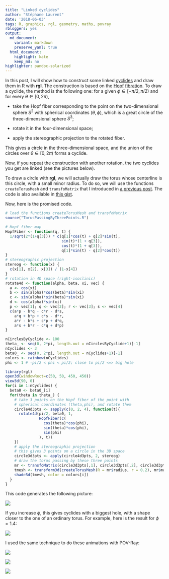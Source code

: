 ```yaml
---
title: "Linked cyclides"
author: "Stéphane Laurent"
date: '2018-06-03'
tags: R, graphics, rgl, geometry, maths, povray
rbloggers: yes
output:
  md_document:
    variant: markdown
    preserve_yaml: true
  html_document:
    highlight: kate
    keep_md: no
highlighter: pandoc-solarized
---
```


In this post, I will show how to construct some linked [cyclides](https://en.wikipedia.org/wiki/Dupin_cyclide) 
and draw them in R with **rgl**. 
The construction is based on the [Hopf](https://www.youtube.com/watch?v=UlZ7KDm3iCc) 
[fibration](https://www.youtube.com/watch?v=L3w_0y8VYAE). 
To draw a cyclide, the method is the following one: 
for a given $\phi \in [-\pi/2, \pi/2)$ and 
for every $\theta \in [0, 2\pi)$, 

- take the Hopf fiber corresponding to the point on the two-dimensional sphere 
$S^2$ with spherical coordinates $(\theta, \phi)$, which is a great circle 
of the three-dimensional sphere $S^3$;

- rotate it in the four-dimensional space;

- apply the stereographic projection to the rotated fiber.

This gives a circle in the three-dimensional space, and the union of the 
circles over $\theta \in [0, 2\pi)$ forms a cyclide. 

Now, if you repeat the construction with another rotation, the two cyclides 
you get are linked (see the pictures below).

To draw a circle with **rgl**, we will actually draw the torus whose centerline 
is this circle, with a small minor radius. 
To do so, we will use the functions `createTorusMesh` and `transfoMatrix` 
that I introduced in [a previous post](https://laustep.github.io/stlahblog/posts/rglTorus.html). 
The code is also available in [this gist](https://gist.github.com/stla/c9ad4e9e5518a5a60c06c840ce85531d). 

Now, here is the promised code.

``` .r
# load the functions createTorusMesh and transfoMatrix
source("TorusPassingByThreePoints.R")

# Hopf fiber map
HopfFiber <- function(q, t) { 
  1/sqrt(2*(1+q[3])) * c(q[1]*cos(t) + q[2]*sin(t),
                         sin(t)*(1 + q[3]),
                         cos(t)*(1 + q[3]),
                         q[1]*sin(t) - q[2]*cos(t)) 
}
# stereographic projection
stereog <- function(x) {
  c(x[1], x[2], x[3]) / (1-x[4])
}
# rotation in 4D space (right-isoclinic)
rotate4d <- function(alpha, beta, xi, vec) {
  a <- cos(xi)
  b <- sin(alpha)*cos(beta)*sin(xi)
  c <- sin(alpha)*sin(beta)*sin(xi)
  d <- cos(alpha)*sin(xi)
  p <- vec[1]; q <- vec[2]; r <- vec[3]; s <- vec[4]
  c(a*p - b*q - c*r - d*s,
    a*q + b*p + c*s - d*r,
    a*r - b*s + c*p + d*q,
    a*s + b*r - c*q + d*p)
}

nCirclesByCyclide <- 100
theta_ <- seq(0, 2*pi, length.out = nCirclesByCyclide+1)[-1]
nCyclides <- 3
beta0_ <- seq(0, 2*pi, length.out = nCyclides+1)[-1]
colors <- rainbow(nCyclides)
phi <- 1 # -pi/2 < phi < pi/2; close to pi/2 <=> big hole

library(rgl)
open3d(windowRect=c(50, 50, 450, 450))
view3d(90, 0)
for(i in 1:nCyclides) {
  beta0 <- beta0_[i]
  for(theta in theta_) {
    # take 3 points on the Hopf fiber of the point with 
    # spherical coordinates (theta,phi), and rotate them
    circle4d3pts <- sapply(c(0, 2, 4), function(t){
      rotate4d(pi/2, beta0, 1, 
               HopfFiber(c(
                 cos(theta)*cos(phi), 
                 sin(theta)*cos(phi), 
                 sin(phi)
               ), t))
    })
    # apply the stereographic projection
    # this gives 3 points on a circle in the 3D space
    circle3d3pts <- apply(circle4d3pts, 2, stereog)
    # draw the torus passing by these three points
    mr <- transfoMatrix(circle3d3pts[,1], circle3d3pts[,2], circle3d3pts[,3])
    tmesh <- transform3d(createTorusMesh(R = mr$radius, r = 0.2), mr$matrix)
    shade3d(tmesh, color = colors[i])
  }
}
```

This code generates the following picture:

![](./figures/linkedCyclides1.png)

If you increase $\phi$, this gives cyclides with a biggest hole, with a shape 
closer to the one of an ordinary torus. 
For example, here is the result for $\phi=1.4$:

![](./figures/linkedCyclides2.png)

I used the same technique to do these animations with POV-Ray:

![](./figures/povray_linkedCyclides_3.gif)

![](./figures/povray_linkedCyclides_5.gif)

![](./figures/povray_cyclidesFlower.gif)